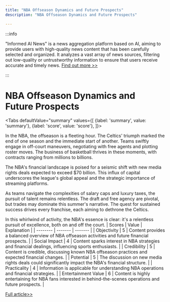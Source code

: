 ```yaml
---
title: "NBA Offseason Dynamics and Future Prospects"
description: "NBA Offseason Dynamics and Future Prospects"

---
```



:::info

"Informed AI News" is a news aggregation platform based on AI, aiming to provide users with high-quality news content that has been carefully selected and organized. It analyzes a vast array of news sources, filtering out low-quality or untrustworthy information to ensure that users receive accurate and timely news.  [Find out more >>](/)

:::

# NBA Offseason Dynamics and Future Prospects


<Tabs
	defaultValue="summary"
	values={[
	{label: 'summary', value: 'summary'},
	{label: 'score', value: 'score'},
]}>
<TabItem value="summary">


In the NBA, the offseason is a fleeting hour. The Celtics' triumph marked the end of one season and the immediate start of another. Teams swiftly engage in off-court maneuvers, negotiating with free agents and plotting roster moves. The business of basketball thrives in these moments, with contracts ranging from millions to billions.

The NBA's financial landscape is poised for a seismic shift with new media rights deals expected to exceed $70 billion. This influx of capital underscores the league's global appeal and the strategic importance of streaming platforms.

As teams navigate the complexities of salary caps and luxury taxes, the pursuit of talent remains relentless. The draft and free agency are pivotal, but trades may dominate this summer's narrative. The quest for sustained success drives every franchise, each aiming to dethrone the Celtics.

In this whirlwind of activity, the NBA's essence is clear: it's a relentless pursuit of excellence, both on and off the court.
</TabItem>
<TabItem value="score">
	| Scores     | Value   | Explanation |
	| -------- | ------- | ------- |
	| Objectivity  | 5    | Content provides a balanced overview of NBA offseason activities and future financial prospects.    |
	| Social Impact | 4     | Content sparks interest in NBA strategies and financial dealings, influencing sports enthusiasts.    |
	| Credibility    | 5    | Content is credible, discussing known NBA offseason practices and expected financial changes.    |
	| Potential    | 5    | The discussion on new media rights deals could significantly impact the NBA's financial structure.    |
	| Practicality    | 4    | Information is applicable for understanding NBA operations and financial strategies.    |
	| Entertainment Value    | 6    | Content is highly entertaining for NBA fans interested in behind-the-scenes operations and future prospects.    |
</TabItem>
</Tabs>

[Full article>>](https://apnews.com/article/nba-summer-lebron-celtics-draft-ce5c8faa0de91e142f54e636ca901e6f)
